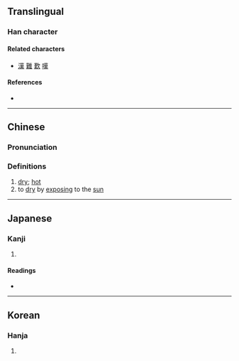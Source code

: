{{also|堇}}
{{character info/new}}
==Translingual==

===Han character===
{{Han char|rn=72|rad=日|as=11|sn=15|four=64034|canj=ATLO|ids=⿰日𦰩}}

====Related characters====
* [[漢]] [[難]] [[歎]] [[嘆]]

====References====
* {{Han ref|kx=0499.310|dkj=14138|dj=0869.010|hdz=21532.120|uh=66B5|ud=26293|bh=E5C3|bd=58819}}

----

==Chinese==
{{zh-forms}}

===Pronunciation===
{{zh-pron
|m=hàn
|m-s=
|dg=
|c=hon2,hon3
|c-t=
|g=
|h=pfs=
|j=
|mb=
|md=
|mn=
|mn-t=
|w=
|x=
|mc=y
|oc=y
|cat=a,v
}}

===Definitions===
{{zh-hanzi}}

# [[dry]]; [[hot]]
# to [[dry]] by [[exposing]] to the [[sun]]

----

==Japanese==

===Kanji===
{{ja-kanji|grade=|rs=日11}}

# {{rfdef|ja|sort=日11}}

====Readings====
* {{ja-readings|on=[[かん]] (kan)|kun=[[かわかす]] (kawakasu)}}

----

==Korean==

===Hanja===
{{ko-hanja|hangeul=한|eumhun=|rv=han|mr=han|y=han}}

# {{rfdef|ko|sort=日11}}